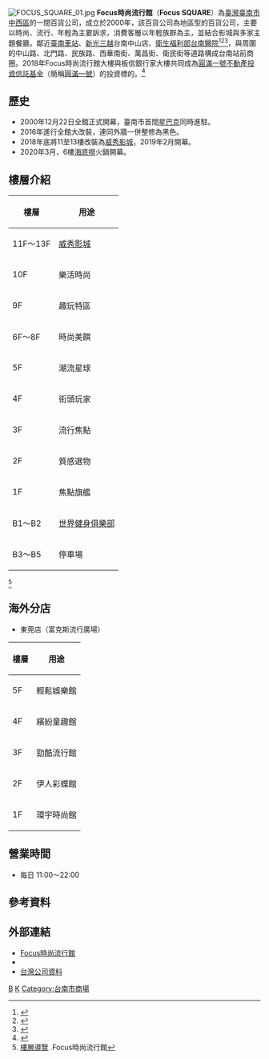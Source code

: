 {{Infobox Company 
| company_name       = Focus時尚流行館  
| company_name_en    = Focus SQUARE
| company_logo       = 
| company_type       = [[股份有限公司|股份有限公司]]
| company_slogan     = 年輕時尚的領航者
| traded_as          = 非上市
| trading_name       = FOCUS時尚館<br>FOCUS
| local_code_name            = TW
| local_code            = 23530229
| foundation         = 2000年
| location           = {{flagicon|TWN}} [[臺南市|臺南市]][[中西區_(臺南市)|中西區]]中山路166號
| locations          = 1
| image              = File:Focus時尚流行館 (2021).jpg          
| image_size         = 200px
| image_caption      = Focus時尚流行館（2021年）
| area_served        = [[台灣|台灣]]
| key_people         = [[董事長|董事長]]：何方治<br>[[總經理|總經理]]：何方治、陳慧姝
| industry           = 貿易百貨
| products           = 百貨買賣
| capital            = [[新台幣|新台幣]]126,697,020元
| revenue            = 
| operating_income   =
| profit             = 
| market_value       =
| num_employees      = 
| P/E ratio          =
| earnings per share =
| Net asset value    =
| accounting_period  = 
| parent             = 高青開發股份有限公司
| divisions          =
| subsid             = 
| homepage           = http://www.focusquare.com.tw/
| footnotes          = 
}}

[[File:FOCUS_SQUARE_01.jpg|thumb]]
'''Focus時尚流行館'''（'''Focus SQUARE'''）為[[臺灣|臺灣]][[臺南市|臺南市]][[中西區_(臺南市)|中西區]]的一間百貨公司，成立於2000年，該百貨公司為地區型的百貨公司，主要以時尚、流行、年輕為主要訴求，消費客層以年輕族群為主，並結合影城與多家主題餐廳。鄰近[[臺南車站|臺南車站]]、[[新光三越|新光三越]]台南中山店、[[衛生福利部台南醫院|衛生福利部台南醫院]]<ref>{{cite news|author=張文菁|title=FOCUS百貨取得使用執照 耶誕節前夕開幕 與新光一巷之隔 卻有市場區隔|newspaper=[[中華日報|中華日報]]|date=2000-11-15|page=27版}}</ref><ref>{{cite news|author=陳銀全|title=Focus百貨22日拉丁夜 中山路部分路段將交通管制|newspaper=中華日報|date=2000-12-03|page=22版}}</ref><ref>{{cite news|author=中華日報|title=逛街累了 就地享受SPA FOCUS百貨提供優質的專業療程|newspaper=中華日報|date=2000-12-22|page=27版}}</ref>，與周圍的中山路、北門路、民族路、西華南街、萬昌街、衛民街等道路構成台南站前商圈。2018年Focus時尚流行館大樓與板信銀行家大樓共同成為[[圓滿一號不動產投資信託基金|圓滿一號不動產投資信託基金]]（簡稱[[圓滿一號|圓滿一號]]）的投資標的。<ref>{{Cite web |url=https://www.o-bank.com/web/-/media/8FA93EB684F64CD793AD338B2A0A64E4.pdf |title=圓滿一號不動產投資信託基金受益證券募集公告 |access-date=2018-05-29 |archive-date=2019-07-18 |archive-url=https://web.archive.org/web/20190718210851/https://www.o-bank.com/web/-/media/8FA93EB684F64CD793AD338B2A0A64E4.pdf }}</ref>

== 歷史 ==
*2000年12月22日全館正式開幕，臺南市首間[[星巴克|星巴克]]同時進駐。
*2016年進行全館大改裝，連同外牆一併整修為黑色。
*2018年底將11至13樓改裝為[[威秀影城|威秀影城]]，2019年2月開幕。
*2020年3月，6樓[[海底撈|海底撈]]火鍋開幕。

==樓層介紹==
{| class="wikitable"
|-
! 樓層 || 用途
|-
| 11F～13F || [[威秀影城|威秀影城]]
|-
| 10F || 樂活時尚
|-
| 9F || 趣玩特區
|-
| 6F～8F || 時尚美饌
|-
| 5F || 潮流星球 
|-
| 4F || 街頭玩家
|-
| 3F || 流行焦點 
|-
| 2F || 質感選物 
|-
| 1F || 焦點旗艦 
|-
| B1～B2 || [[世界健身俱樂部|世界健身俱樂部]]
|-
| B3～B5 || 停車場
|}
<ref>[http://www.focusquare.com.tw/floor.asp?nsub=D0A100 樓層導覽] {{Wayback|url=http://www.focusquare.com.tw/floor.asp?nsub=D0A100 |date=20210716010833 }}.Focus時尚流行館</ref>

==海外分店==
*東莞店（富克斯流行廣場）
{| class="wikitable"
|-
! 樓層 || 用途
|-
| 5F || 輕鬆娛樂館
|-
| 4F || 繽紛童趣館
|-
| 3F || 勁酷流行館
|-
| 2F || 伊人彩蝶館
|-
| 1F || 環宇時尚館
|}

== 營業時間 ==
* 每日 11:00～22:00

== 參考資料 ==
{{reflist}}

== 外部連結 ==
*[http://www.focusquare.com.tw/ Focus時尚流行館]{{Wayback|url=http://www.focusquare.com.tw/ |date=20120104104346 }}
*{{facebook|focussquare|Focus時尚流行館}}
*[http://company.g0v.ronny.tw/id/23530229 台灣公司資料] {{Wayback|url=http://company.g0v.ronny.tw/id/23530229 |date=20220321060307 }}

{{台灣百貨公司}}

[[Category:台灣百貨公司|B]]
[[Category:總部位於台南市的工商業機構|K]]
[[Category:台南市商場|Category:台南市商場]]